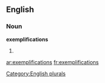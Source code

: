 ==English==

===Noun===
'''exemplifications'''

# {{plural of|[[exemplification]]}}

[[Category:English plurals]]

[[ar:exemplifications]]
[[fr:exemplifications]]